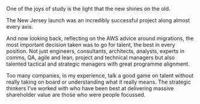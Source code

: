 
One of the joys of study is the light that the new shines on the old.

The New Jersey launch was an incredibly successful project along almost every axis.

And now looking back, reflecting on the AWS advice around migrations, the most important decision taken was to
go for talent, the best in every position. Not just engineers, consultants, architects, analysts, experts in comms,
QA, agile and lean, project and technical managers but also talented tactical and strategic managers with great
programme alignment.

Too many companies, in my experience, talk a good game on talent without really taking on board or understanding
what it really means. The strategic thinkers I've worked with who have been best at delivering massive shareholder
value are those who were people focussed.